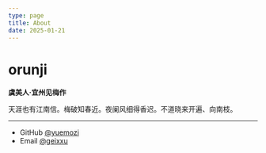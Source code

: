 ```yaml
---
type: page
title: About
date: 2025-01-21
---
```


# orunji

**虞美人·宜州见梅作**

天涯也有江南信。梅破知春近。夜阑风细得香迟。不道晓来开遍、向南枝。

---

- GitHub [@yuemozi](https://github.com/yuemozi)
- Email [@geixxu](geixxu@outlook.com)


